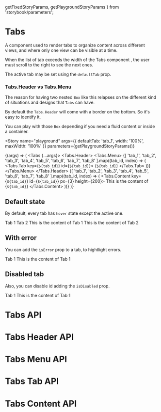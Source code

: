   getFixedStoryParams,
  getPlaygroundStoryParams
} from 'storybook/parameters';

<Meta title="Components/Tabs" component={Tabs} />

# Tabs

A component used to render tabs to organize content across different views, and where only one view can be visible at a time.

When the list of tab exceeds the width of the Tabs component , the user must scroll to the right to see the next ones.

The active tab may be set using the `defaultTab` prop.

### Tabs.Header vs Tabs.Menu

The reason for having two nested `Box` like this relapses on the different kind of situations and designs that `Tabs` can have.

By default the `Tabs.Header` will come with a border on the bottom. So it's easy to identify it.

You can play with those `Box` depending if you need a fluid content or inside a container.

<Story
  name="playground"
  args={{
    defaultTab: 'tab_1',
    width: '100%',
    maxWidth: '100%'
  }}
  parameters={getPlaygroundStoryParams()}
>
  {(args) => (
    <Tabs {...args}>
      <Tabs.Header>
        <Tabs.Menu>
          {[
            'tab_1',
            'tab_2',
            'tab_3',
            'tab_4',
            'tab_5',
            'tab_6',
            'tab_7',
            'tab_8'
          ].map((tab_id, index) => (
            <Tabs.Tab key={`${tab_id}`} id={`${tab_id}`}>
              {`${tab_id}`}
            </Tabs.Tab>
          ))}
        </Tabs.Menu>
      </Tabs.Header>
      {[
        'tab_1',
        'tab_2',
        'tab_3',
        'tab_4',
        'tab_5',
        'tab_6',
        'tab_7',
        'tab_8'
      ].map((tab_id, index) => (
        <Tabs.Content key={`${tab_id}`} id={`${tab_id}`} px={3} height={200}>
          This is the content of {`${tab_id}`}
        </Tabs.Content>
      ))}
    </Tabs>
  )}
</Story>

## Default state

By default, every tab has `hover` state except the active one.

<Canvas>
  <Story name="default" title="default" parameters={getFixedStoryParams()}>
    <Tabs defaultTab="tab_1" mt={3}>
      <Tabs.Header>
        <Tabs.Menu>
          <Tabs.Tab id="tab_1">Tab 1</Tabs.Tab>
          <Tabs.Tab id="tab_2">Tab 2</Tabs.Tab>
        </Tabs.Menu>
      </Tabs.Header>
      <Tabs.Content id="tab_1" px={3} height={200}>
        This is the content of Tab 1
      </Tabs.Content>
      <Tabs.Content id="tab_2" px={3} height={200}>
        This is the content of Tab 2
      </Tabs.Content>
    </Tabs>
  </Story>
</Canvas>

## With error

You can add the `isError` prop to a tab, to hightlight errors.

<Canvas>
  <Story name="error" title="error" parameters={getFixedStoryParams()}>
    <Tabs defaultTab="tab_1" mt={3}>
      <Tabs.Header>
        <Tabs.Menu>
          <Tabs.Tab isError id="tab_1">
            Tab 1
          </Tabs.Tab>
        </Tabs.Menu>
      </Tabs.Header>
      <Tabs.Content id="tab_1" px={3} height={200}>
        This is the content of Tab 1
      </Tabs.Content>
    </Tabs>
  </Story>
</Canvas>

## Disabled tab

Also, you can disable id adding the `isDisabled` prop.

<Canvas>
  <Story name="disabled" title="disabled" parameters={getFixedStoryParams()}>
    <Tabs defaultTab="tab_1" mt={3}>
      <Tabs.Header>
        <Tabs.Menu>
          <Tabs.Tab isDisabled id="tab_1">
            Tab 1
          </Tabs.Tab>
        </Tabs.Menu>
      </Tabs.Header>
      <Tabs.Content id="tab_1" px={3} height={200}>
        This is the content of Tab 1
      </Tabs.Content>
    </Tabs>
  </Story>
</Canvas>

# Tabs API

<ArgsTable of={Tabs} />

# Tabs Header API

<ArgsTable of={TabsHeader} />

# Tabs Menu API

<ArgsTable of={TabsMenu} />

# Tabs Tab API

<ArgsTable of={TabsTab} />

# Tabs Content API

<ArgsTable of={TabsContent} />
